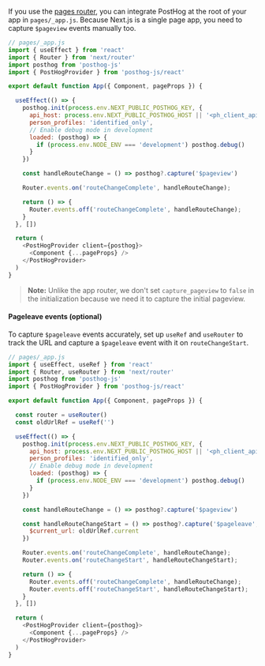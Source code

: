 If you use the [pages router](https://nextjs.org/docs/pages), you can integrate PostHog at the root of your app in `pages/_app.js`. Because Next.js is a single page app, you need to capture `$pageview` events manually too.

```js
// pages/_app.js
import { useEffect } from 'react'
import { Router } from 'next/router'
import posthog from 'posthog-js'
import { PostHogProvider } from 'posthog-js/react'

export default function App({ Component, pageProps }) {

  useEffect(() => {
    posthog.init(process.env.NEXT_PUBLIC_POSTHOG_KEY, {
      api_host: process.env.NEXT_PUBLIC_POSTHOG_HOST || '<ph_client_api_host>',
      person_profiles: 'identified_only',
      // Enable debug mode in development
      loaded: (posthog) => {
        if (process.env.NODE_ENV === 'development') posthog.debug()
      }
    })

    const handleRouteChange = () => posthog?.capture('$pageview')

    Router.events.on('routeChangeComplete', handleRouteChange);

    return () => {
      Router.events.off('routeChangeComplete', handleRouteChange);
    }
  }, [])

  return (
    <PostHogProvider client={posthog}>
      <Component {...pageProps} />
    </PostHogProvider>
  )
}
```

> **Note:** Unlike the app router, we don't set `capture_pageview` to `false` in the initialization because we need it to capture the initial pageview.

#### Pageleave events (optional)

To capture `$pageleave` events accurately, set up `useRef` and `useRouter` to track the URL and capture a `$pageleave` event with it on `routeChangeStart`.

```js
// pages/_app.js
import { useEffect, useRef } from 'react'
import { Router, useRouter } from 'next/router'
import posthog from 'posthog-js'
import { PostHogProvider } from 'posthog-js/react'

export default function App({ Component, pageProps }) {

  const router = useRouter()
  const oldUrlRef = useRef('')

  useEffect(() => {
    posthog.init(process.env.NEXT_PUBLIC_POSTHOG_KEY, {
      api_host: process.env.NEXT_PUBLIC_POSTHOG_HOST || '<ph_client_api_host>',
      person_profiles: 'identified_only',
      // Enable debug mode in development
      loaded: (posthog) => {
        if (process.env.NODE_ENV === 'development') posthog.debug()
      }
    })

    const handleRouteChange = () => posthog?.capture('$pageview')

    const handleRouteChangeStart = () => posthog?.capture('$pageleave', {
      $current_url: oldUrlRef.current
    })

    Router.events.on('routeChangeComplete', handleRouteChange);
    Router.events.on('routeChangeStart', handleRouteChangeStart);

    return () => {
      Router.events.off('routeChangeComplete', handleRouteChange);
      Router.events.off('routeChangeStart', handleRouteChangeStart);
    }
  }, [])

  return (
    <PostHogProvider client={posthog}>
      <Component {...pageProps} />
    </PostHogProvider>
  )
}
```